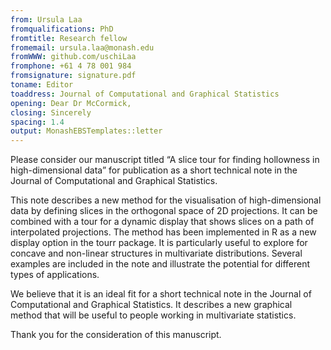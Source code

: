 ```yaml
---
from: Ursula Laa
fromqualifications: PhD
fromtitle: Research fellow
fromemail: ursula.laa@monash.edu
fromWWW: github.com/uschiLaa
fromphone: +61 4 78 001 984
fromsignature: signature.pdf
toname: Editor
toaddress: Journal of Computational and Graphical Statistics
opening: Dear Dr McCormick,
closing: Sincerely
spacing: 1.4
output: MonashEBSTemplates::letter
---
```


Please consider our manuscript titled "A slice tour for finding hollowness in high-dimensional data" for publication as a short technical note in the Journal of Computational and Graphical Statistics.

This note describes a new method for the visualisation of high-dimensional data by defining slices in the orthogonal space of 2D projections. It can be combined with a tour for a dynamic display that shows slices on a path of interpolated projections. The method has been implemented in R as a new display option in the tourr package. It is particularly useful to explore for concave and non-linear structures in multivariate distributions. Several examples are included in the note and illustrate the potential for different types of applications.

We believe that it is an ideal fit for a short technical note in the Journal of Computational and Graphical Statistics. It describes a new graphical method that will be useful to people working in multivariate statistics.

Thank you for the consideration of this manuscript.